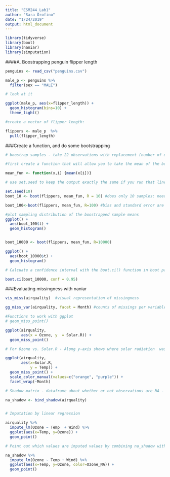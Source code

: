 ```yaml
---
title: "ESM244_Lab1"
author: "Sara Orofino"
date: "1/24/2019"
output: html_document
---
```


```r


library(tidyverse)
library(boot)
library(naniar)
library(simputation)

```

####A. Boostrapping penguin flipper length

```r

penguins <- read_csv("penguins.csv")

male_p <- penguins %>% 
  filter(sex == "MALE")

# look at it 

ggplot(male_p, aes(x=flipper_length)) +
  geom_histogram(bins=10) +
  theme_light()

#create a vector of flipper length: 

flippers <- male_p  %>% 
  pull(flipper_length)  
```

###Create a function, and do some bootstrapping 

```r

# boostrap samples - take 22 observations with replacement (number of observations in the original sample) and calculate the mean; repeat many times 

#first create a function that will allow you to take the mean of the boostrap samples

mean_fun <- function(x,i) {mean(x[i])}

# use set.seed to keep the output exactly the same if you run that line of code again - use this to make boostrapping reproducible, so collaborators can run that code and see the same outcome (boostrapping is using a random number generator so this is important) 

set.seed(10)
boot_10 <- boot(flippers, mean_fun, R = 10) #does only 10 samples: needs the vector data, function, and number of bootstrap samples 

boot_100<-boot(flippers, mean_fun, R=100) #bias and standard error are decreasing quite a bit-still need more samples

#plot sampling distribution of the boostrapped sample means 
ggplot() +
  aes(boot_100$t) +
  geom_histogram()


boot_10000 <- boot(flippers, mean_fun, R=10000)

ggplot() +
  aes(boot_10000$t) +
  geom_histogram()

# Calcuate a confidence interval with the boot.ci() function in boot package - percentile CI is the type we are used to thinking of (can use BCa if worried about skewness)

boot.ci(boot_10000, conf = 0.95)


```

###Evaluating missingness with naniar 

```r

vis_miss(airquality)  #visual representation of missingness 

gg_miss_var(airquality, facet = Month) #counts of missings per variable, facet by Month

#Functions to work with ggplot 
# geom_miss_point()

ggplot(airquality,
       aes(x = Ozone, y  = Solar.R)) +
  geom_miss_point()

# For Ozone vs. Solar.R - Along y-axis shows where solar radiation  was measured but ozone wasn't, and x-axis shows where ozone was measured but solar radiation wasn't. 

ggplot(airquality,
       aes(x=Solar.R,
           y = Temp)) +
  geom_miss_point() +
  scale_color_manual(values=c("orange", "purple")) +
  facet_wrap(~Month)

# Shadow matrix - dataframe about whether or not observations are NA - combines a shadow dataframe on your dataframe that has NA if the value was absent and !NA if it was present

na_shadow <- bind_shadow(airquality)


# Imputation by linear regression  

airquality %>% 
  impute_lm(Ozone ~ Temp  + Wind) %>% 
  ggplot(aes(x=Temp, y=Ozone)) +
  geom_point()

# Point out which values are imputed values by combining na_shadow with the linear regression 

na_shadow %>% 
  impute_lm(Ozone ~ Temp + Wind) %>% 
  ggplot(aes(x=Temp, y=Ozone, color=Ozone_NA)) +
  geom_point()


```










